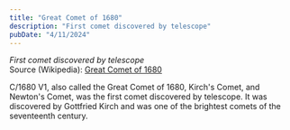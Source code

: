 ```yaml
---
title: "Great Comet of 1680"
description: "First comet discovered by telescope"
pubDate: "4/11/2024"
---
```


*First comet discovered by telescope*  
Source (Wikipedia): [Great Comet of 1680][1]

C/1680 V1, also called the Great Comet of 1680, Kirch's Comet, and Newton's Comet, was the first comet discovered by telescope. It was discovered by Gottfried Kirch and was one of the brightest comets of the seventeenth century.

[1]: https://en.wikipedia.org/wiki/Great_Comet_of_1680

